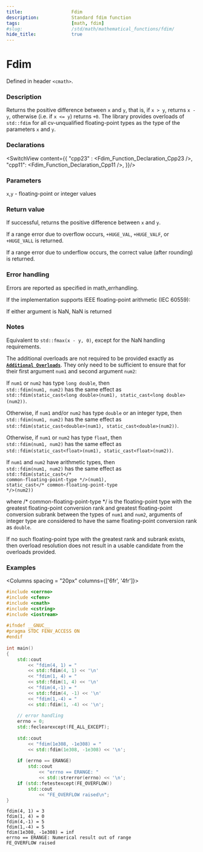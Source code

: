 ```yaml
---
title:                  Fdim
description:            Standard fdim function
tags:                   [math, fdim]
#slug:                  /std/math/mathematical_functions/fdim/
hide_title:             true
---
```





# Fdim

Defined in header `<cmath>`.

### Description

Returns the positive difference between `x` and `y`, that is, if `x > y`, returns `x - y`, 
otherwise (i.e. if `x <= y`) returns `+0`. The library provides overloads of `std::fdim` for all cv-unqualified floating-point types as the type of the parameters `x` and `y`.

### Declarations 
<SwitchView content={{
    "cpp23" : <Fdim_Function_Declaration_Cpp23 />,
    "cpp11": <Fdim_Function_Declaration_Cpp11 />,
}}/>


### Parameters

`x`,`y` - floating-point or integer values

### Return value
If successful, returns the positive difference between `x` and `y`.

If a range error due to overflow occurs, `+HUGE_VAL`, `+HUGE_VALF`, or `+HUGE_VALL` is returned.

If a range error due to underflow occurs, the correct value (after rounding) is returned.

### Error handling

Errors are reported as specified in math_errhandling.

If the implementation supports IEEE floating-point arithmetic (IEC 60559):

If either argument is NaN, NaN is returned

### Notes

Equivalent to `std::fmax(x - y, 0)`, except for the NaN handling requirements.

The additional overloads are not required to be provided exactly as <a href='#declarations'><code><b>Additional Overloads</b></code></a>. 
They only need to be sufficient to ensure that for their first argument `num1` and second argument `num2`:

If `num1` or `num2` has type `long double`, then <br/>
`std::fdim(num1, num2)` has the same effect as <br/>
`std::fdim(static_cast<long double>(num1), static_cast<long double>(num2))`.

Otherwise, if `num1` and/or `num2` has type `double` or an integer type, then <br/>
`std::fdim(num1, num2)` has the same effect as <br/>
`std::fdim(static_cast<double>(num1), static_cast<double>(num2))`.

Otherwise, if `num1` or `num2` has type `float`, then <br/>
`std::fdim(num1, num2)` has the same effect as <br/>
`std::fdim(static_cast<float>(num1), static_cast<float>(num2))`. <Until v='cpp23'></Until>

If `num1` and `num2` have arithmetic types, then <br/>
`std::fdim(num1, num2)` has the same effect as <br/> <code>std::fdim(static_cast&lt;<span class='col-d'>/\* common-floating-point-type \*/</span>&gt;(num1), static_cast&lt;<span class='col-d'>/\* common-floating-point-type \*/</span>&gt;(num2))</code>

where <span class='col-d'>/\* common-floating-point-type \*/</span> is the floating-point type with the greatest floating-point conversion rank and greatest 
floating-point conversion subrank between the types of `num1` and `num2`, arguments of integer type are considered to have the same floating-point conversion rank as `double`.

If no such floating-point type with the greatest rank and subrank exists, then overload resolution does not result in a usable candidate from the overloads provided.


### Examples


<Columns spacing = "20px" columns={['6fr', '4fr']}>
<div>

```cpp
#include <cerrno>
#include <cfenv>
#include <cmath>
#include <cstring>
#include <iostream>
 
#ifndef __GNUC__
#pragma STDC FENV_ACCESS ON
#endif
 
int main()
{
    std::cout 
        << "fdim(4, 1) = " 
        << std::fdim(4, 1) << '\n'
        << "fdim(1, 4) = " 
        << std::fdim(1, 4) << '\n'
        << "fdim(4,-1) = " 
        << std::fdim(4, -1) << '\n'
        << "fdim(1,-4) = " 
        << std::fdim(1, -4) << '\n';
 
    // error handling 
    errno = 0;
    std::feclearexcept(FE_ALL_EXCEPT);
 
    std::cout 
        << "fdim(1e308, -1e308) = " 
        << std::fdim(1e308, -1e308) << '\n';
 
    if (errno == ERANGE)
        std::cout 
            << "errno == ERANGE: " 
            << std::strerror(errno) << '\n';
    if (std::fetestexcept(FE_OVERFLOW))
        std::cout 
            << "FE_OVERFLOW raised\n";
}
```

</div>

<div>

```plaintext title="Result"
fdim(4, 1) = 3
fdim(1, 4) = 0
fdim(4,-1) = 5
fdim(1,-4) = 5
fdim(1e308, -1e308) = inf
errno == ERANGE: Numerical result out of range
FE_OVERFLOW raised
```

</div>
</Columns>